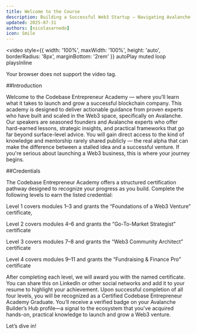 ```yaml
---
title: Welcome to the Course
description: Building a Successful Web3 Startup — Navigating Avalanche Foundation Grants
updated: 2025-07-31
authors: [nicolasarnedo]
icon: Smile
---
```


<video 
  style={{ width: '100%', maxWidth: '100%', height: 'auto', borderRadius: '8px', marginBottom: '2rem' }}
  autoPlay 
  muted 
  loop 
  playsInline
>
  <source src="/common-images/codebase-entrepreneur-academy/entrepreneur-acadamy.mp4" type="video/mp4" />
  Your browser does not support the video tag.
</video>

##Introduction

Welcome to the Codebase Entrepreneur Academy — where you’ll learn what it takes to launch and grow a successful blockchain company. This academy is designed to deliver actionable guidance from proven experts who have built and scaled in the Web3 space, specifically on Avalanche. Our speakers are seasoned founders and Avalanche experts who offer hard-earned lessons, strategic insights, and practical frameworks that go far beyond surface-level advice. You will gain direct access to the kind of knowledge and mentorship rarely shared publicly — the real alpha that can make the difference between a stalled idea and a successful venture. If you're serious about launching a Web3 business, this is where your journey begins.

##Credentials

The Codebase Entrepreneur Academy offers a structured certification pathway designed to recognize your progress as you build. Complete the following levels to earn the listed credential: 

Level 1 covers modules 1–3 and grants the “Foundations of a Web3 Venture” certificate, 

Level 2 covers modules 4–6 and grants the “Go-To-Market Strategist” certificate 

Level 3 covers modules 7–8 and grants the “Web3 Community Architect” certificate

Level 4 covers modules 9–11 and grants the “Fundraising & Finance Pro” certificate 

After completing each level, we will award you with the named certificate. You can share this on LinkedIn or other social networks and add it to your resume to highlight your achievement. Upon successful completion of all four levels, you will be recognized as a Certified Codebase Entrepreneur Academy Graduate. You’ll receive a verified badge on your Avalanche Builder’s Hub profile—a signal to the ecosystem that you've acquired hands-on, practical knowledge to launch and grow a Web3 venture.

Let’s dive in!

